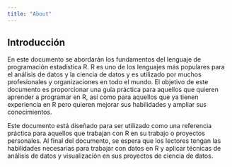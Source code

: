 ```yaml
---
title: "About"
---
```


## Introducción

En este documento se abordarán los fundamentos del lenguaje de programación estadística R. R es uno de los lenguajes más populares para el análisis de datos y la ciencia de datos y es utilizado por muchos profesionales y organizaciones en todo el mundo. El objetivo de este documento es proporcionar una guía práctica para aquellos que quieren aprender a programar en R, así como para aquellos que ya tienen experiencia en R pero quieren mejorar sus habilidades y ampliar sus conocimientos.

Este documento está diseñado para ser utilizado como una referencia práctica para aquellos que trabajan con R en su trabajo o proyectos personales. Al final del documento, se espera que los lectores tengan las habilidades necesarias para trabajar con datos en R y aplicar técnicas de análisis de datos y visualización en sus proyectos de ciencia de datos.

